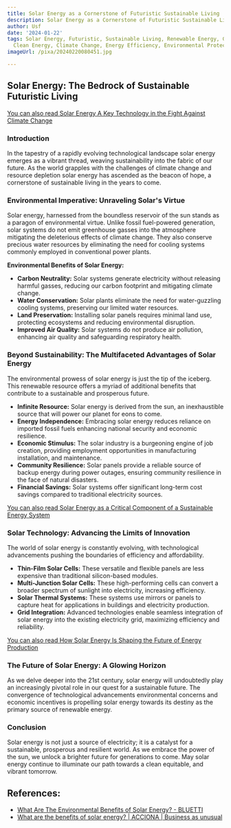 ```yaml
---
title: Solar Energy as a Cornerstone of Futuristic Sustainable Living
description: Solar Energy as a Cornerstone of Futuristic Sustainable Living
author: Usf
date: '2024-01-22'
tags: Solar Energy, Futuristic, Sustainable Living, Renewable Energy, Green Technology,
  Clean Energy, Climate Change, Energy Efficiency, Environmental Protection
imageUrl: /pixa/20240220080451.jpg

---
```

## Solar Energy: The Bedrock of Sustainable Futuristic Living

[You can also read Solar Energy A  Key Technology  in the Fight Against Climate Change](Solar%20Energy%20A%20Key%20Technology%20in%20the%20Fight%20Against%20Climate%20Change)


### Introduction

In the tapestry  of a rapidly evolving technological landscape solar energy emerges as a vibrant thread, weaving sustainability into the fabric of our  future. As the world  grapples with  the challenges of climate change and resource depletion solar energy has ascended as the beacon of hope, a cornerstone of sustainable living in the years to come.

### Environmental Imperative: Unraveling Solar's  Virtue

Solar energy, harnessed from the  boundless reservoir  of  the sun stands as a paragon of environmental virtue. Unlike fossil fuel-powered generation,  solar systems do  not emit greenhouse gasses into the atmosphere  mitigating the deleterious effects of climate change. They also conserve precious water resources by eliminating the need for cooling systems commonly employed in  conventional power plants.

**Environmental Benefits of Solar Energy:**

*  **Carbon Neutrality:** Solar  systems generate electricity without releasing harmful gasses, reducing our carbon footprint and mitigating climate change.
* **Water Conservation:** Solar plants eliminate the need for water-guzzling cooling systems, preserving our limited  water resources.
* **Land Preservation:** Installing solar panels requires minimal  land use, protecting ecosystems and  reducing environmental disruption.
* **Improved  Air Quality:** Solar systems do not produce air pollution, enhancing air quality and safeguarding respiratory  health.

### Beyond Sustainability: The Multifaceted Advantages of Solar Energy

The environmental prowess of solar energy is just the tip of the iceberg. This renewable  resource  offers a myriad of  additional benefits that contribute to a sustainable and prosperous future.

* **Infinite Resource:** Solar energy is derived from the  sun,  an  inexhaustible source that will power our planet for  eons to come.
* **Energy Independence:** Embracing solar energy reduces reliance on imported fossil fuels enhancing national security and economic resilience.
* **Economic Stimulus:** The solar industry  is a burgeoning engine of job creation, providing employment opportunities in manufacturing installation,  and maintenance.
* **Community Resilience:** Solar  panels provide a reliable source of backup energy during power outages, ensuring community resilience in the face of natural disasters.
* **Financial Savings:** Solar systems offer significant long-term cost savings compared to traditional electricity sources.

[You can also read Solar  Energy as a Critical Component of a Sustainable Energy System](Solar%20Energy%20as%20a%20Critical%20Component%20of%20a%20Sustainable%20Energy%20System)


### Solar Technology: Advancing the Limits  of Innovation

The world of solar energy  is constantly evolving, with technological  advancements pushing the boundaries of efficiency and affordability.

* **Thin-Film Solar Cells:** These versatile and  flexible panels are less  expensive than traditional silicon-based modules.
* **Multi-Junction Solar Cells:** These high-performing cells can  convert a broader spectrum of sunlight into electricity, increasing  efficiency.
* **Solar Thermal Systems:** These systems use mirrors or panels to capture heat for applications in buildings and electricity production.
*  **Grid Integration:** Advanced technologies enable  seamless integration of solar energy  into the existing electricity grid, maximizing  efficiency and reliability.

[You  can also read How Solar Energy Is  Shaping the Future  of Energy Production](How%20Solar%20Energy%20Is%20Shaping%20the%20Future%20of%20Energy%20Production)


### The Future  of Solar Energy: A  Glowing Horizon

As we delve deeper into the 21st century, solar energy will undoubtedly play an increasingly pivotal role in our quest for a sustainable future. The  convergence  of technological  advancements environmental concerns and economic incentives is propelling solar energy towards its destiny as the primary source of renewable energy.

###  Conclusion

Solar energy  is not just a source of electricity; it is a catalyst for  a sustainable, prosperous and  resilient world. As we embrace the power of the sun, we unlock a brighter future for generations to come. May solar energy continue to illuminate  our path towards a clean equitable, and vibrant tomorrow.

## References:
- [What Are The Environmental Benefits of Solar Energy? - BLUETTI](https://www.bluettipower.com/blogs/news/what-are-the-environmental-benefits-of-solar-energy)
- [What are the benefits of solar energy? | ACCIONA | Business as unusual](https://www.acciona.com/renewable-energy/solar-energy/)
